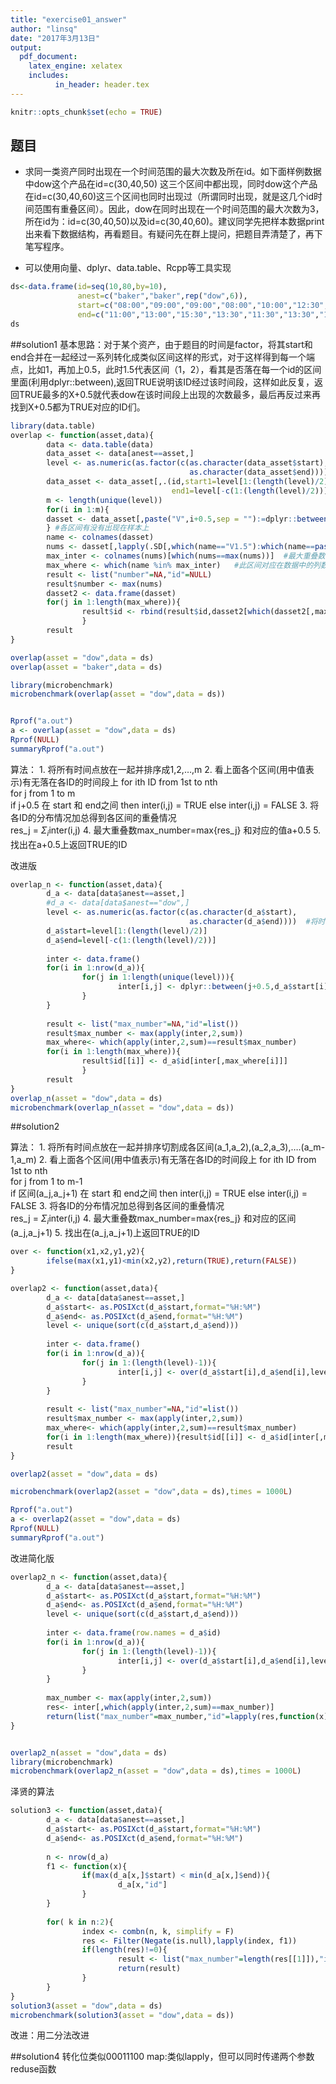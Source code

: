 ```yaml
---
title: "exercise01_answer"
author: "linsq"
date: "2017年3月13日"
output: 
  pdf_document: 
    latex_engine: xelatex
    includes:
          in_header: header.tex
---
```


```r
knitr::opts_chunk$set(echo = TRUE)
```

## 题目

- 求同一类资产同时出现在一个时间范围的最大次数及所在id。如下面样例数据中dow这个产品在id=c(30,40,50) 这三个区间中都出现，同时dow这个产品在id=c(30,40,60)这三个区间也同时出现过（所谓同时出现，就是这几个id时间范围有重叠区间）。因此，dow在同时出现在一个时间范围的最大次数为3，所在id为：id=c(30,40,50)以及id=c(30,40,60)。建议同学先把样本数据print出来看下数据结构，再看题目。有疑问先在群上提问，把题目弄清楚了，再下笔写程序。

- 可以使用向量、dplyr、data.table、Rcpp等工具实现


```r
ds<-data.frame(id=seq(10,80,by=10),
               anest=c("baker","baker",rep("dow",6)),
               start=c("08:00","09:00","09:00","08:00","10:00","12:30","13:30","18:00"),
               end=c("11:00","13:00","15:30","13:30","11:30","13:30","14:30","19:00"))
ds

```


##solution1
基本思路：对于某个资产，由于题目的时间是factor，将其start和end合并在一起经过一系列转化成类似区间这样的形式，对于这样得到每一个端点，比如1，再加上0.5，此时1.5代表区间（1，2），看其是否落在每一个id的区间里面(利用dplyr::between),返回TRUE说明该ID经过该时间段，这样如此反复，返回TRUE最多的X+0.5就代表dow在该时间段上出现的次数最多，最后再反过来再找到X+0.5都为TRUE对应的ID们。
```r
library(data.table)
overlap <- function(asset,data){
        data <- data.table(data)
        data_asset <- data[anest==asset,]
        level <- as.numeric(as.factor(c(as.character(data_asset$start),
                                        as.character(data_asset$end))))  #将时间排序
        data_asset <- data_asset[,.(id,start1=level[1:(length(level)/2)],
                                    end1=level[-c(1:(length(level)/2))])] #类似区间形式
        m <- length(unique(level))
        for(i in 1:m){
        dasset <- data_asset[,paste("V",i+0.5,sep = ""):=dplyr::between(i+0.5,start1,end1),by=id]
        } #各区间有没有出现在样本上
        name <- colnames(dasset)
        nums <- dasset[,lapply(.SD[,which(name=="V1.5"):which(name==paste("V",m+0.5,sep = ""))],sum)] #各个区间上的重叠数
        max_inter <- colnames(nums)[which(nums==max(nums))]  #最大重叠数对应的区间
        max_where <- which(name %in% max_inter)   #此区间对应在数据中的列数
        result <- list("number"=NA,"id"=NULL)
        result$number <- max(nums)
        dasset2 <- data.frame(dasset)
        for(j in 1:length(max_where)){
                result$id <- rbind(result$id,dasset2[which(dasset2[,max_where[j]]==TRUE),]$id)
                }
        result
}

overlap(asset = "dow",data = ds)
overlap(asset = "baker",data = ds)

library(microbenchmark)
microbenchmark(overlap(asset = "dow",data = ds))


Rprof("a.out")
a <- overlap(asset = "dow",data = ds)
Rprof(NULL)
summaryRprof("a.out")
```
算法：
1. 将所有时间点放在一起并排序成1,2,...,m
2. 看上面各个区间(用中值表示)有无落在各ID的时间段上
    for ith ID from 1st to nth               
       for j from 1 to m            
            if j+0.5 在 start 和 end之间
                then inter(i,j) = TRUE
                else inter(i,j) = FALSE
3. 将各ID的分布情况加总得到各区间的重叠情况             
    res_j = $\Sigma_i$inter(i,j)
4. 最大重叠数max_number=max{res_j} 和对应的值a+0.5
5. 找出在a+0.5上返回TRUE的ID

改进版
```r
overlap_n <- function(asset,data){
        d_a <- data[data$anest==asset,]
        #d_a <- data[data$anest=="dow",]
        level <- as.numeric(as.factor(c(as.character(d_a$start),
                                        as.character(d_a$end))))  #将时间排序
        d_a$start=level[1:(length(level)/2)]
        d_a$end=level[-c(1:(length(level)/2))] 
        
        inter <- data.frame()
        for(i in 1:nrow(d_a)){
                for(j in 1:length(unique(level))){
                        inter[i,j] <- dplyr::between(j+0.5,d_a$start[i],d_a$end[i])
                }
        }
        
        result <- list("max_number"=NA,"id"=list())
        result$max_number <- max(apply(inter,2,sum))
        max_where<- which(apply(inter,2,sum)==result$max_number)
        for(i in 1:length(max_where)){
                result$id[[i]] <- d_a$id[inter[,max_where[i]]]
                }
        result
}
overlap_n(asset = "dow",data = ds)
microbenchmark(overlap_n(asset = "dow",data = ds))

```


##solution2

算法：
1. 将所有时间点放在一起并排序切割成各区间(a_1,a_2),(a_2,a_3),....(a_m-1,a_m)
2. 看上面各个区间(用中值表示)有无落在各ID的时间段上
    for ith ID from 1st to nth               
       for j from 1 to m-1            
            if 区间(a_j,a_j+1) 在 start 和 end之间
                then inter(i,j) = TRUE
                else inter(i,j) = FALSE
3. 将各ID的分布情况加总得到各区间的重叠情况             
    res_j = $\Sigma_i$inter(i,j)
4. 最大重叠数max_number=max{res_j} 和对应的区间(a_j,a_j+1)
5. 找出在(a_j,a_j+1)上返回TRUE的ID

```r

over <- function(x1,x2,y1,y2){
        ifelse(max(x1,y1)<min(x2,y2),return(TRUE),return(FALSE))
}

overlap2 <- function(asset,data){
        d_a <- data[data$anest==asset,]
        d_a$start<- as.POSIXct(d_a$start,format="%H:%M")
        d_a$end<- as.POSIXct(d_a$end,format="%H:%M")
        level <- unique(sort(c(d_a$start,d_a$end)))
        
        inter <- data.frame()
        for(i in 1:nrow(d_a)){
                for(j in 1:(length(level)-1)){
                        inter[i,j] <- over(d_a$start[i],d_a$end[i],level[j],level[j+1])
                }
        }
        
        result <- list("max_number"=NA,"id"=list())
        result$max_number <- max(apply(inter,2,sum))
        max_where<- which(apply(inter,2,sum)==result$max_number)
        for(i in 1:length(max_where)){result$id[[i]] <- d_a$id[inter[,max_where[i]]]}
        result
}

overlap2(asset = "dow",data = ds)

microbenchmark(overlap2(asset = "dow",data = ds),times = 1000L)

Rprof("a.out")
a <- overlap2(asset = "dow",data = ds)
Rprof(NULL)
summaryRprof("a.out")

```

改进简化版
```r
overlap2_n <- function(asset,data){
        d_a <- data[data$anest==asset,]
        d_a$start<- as.POSIXct(d_a$start,format="%H:%M")
        d_a$end<- as.POSIXct(d_a$end,format="%H:%M")
        level <- unique(sort(c(d_a$start,d_a$end)))
        
        inter <- data.frame(row.names = d_a$id)
        for(i in 1:nrow(d_a)){
                for(j in 1:(length(level)-1)){
                        inter[i,j] <- over(d_a$start[i],d_a$end[i],level[j],level[j+1])
                }
        }
        
        max_number <- max(apply(inter,2,sum))
        res<- inter[,which(apply(inter,2,sum)==max_number)]
        return(list("max_number"=max_number,"id"=lapply(res,function(x){row.names(res)[x]})))
}


overlap2_n(asset = "dow",data = ds)
library(microbenchmark)
microbenchmark(overlap2_n(asset = "dow",data = ds),times = 1000L)
```



泽贤的算法
```r
solution3 <- function(asset,data){
        d_a <- data[data$anest==asset,]
        d_a$start<- as.POSIXct(d_a$start,format="%H:%M")
        d_a$end<- as.POSIXct(d_a$end,format="%H:%M")
        
        n <- nrow(d_a)
        f1 <- function(x){
                if(max(d_a[x,]$start) < min(d_a[x,]$end)){
                        d_a[x,"id"]
                }
        }
        
        for( k in n:2){
                index <- combn(n, k, simplify = F)
                res <- Filter(Negate(is.null),lapply(index, f1))
                if(length(res)!=0){
                        result <- list("max_number"=length(res[[1]]),"id"=res)
                        return(result)
                }
        }
}
solution3(asset = "dow",data = ds)
microbenchmark(solution3(asset = "dow",data = ds))

```
改进：用二分法改进

##solution4
转化位类似00011100
map:类似lapply，但可以同时传递两个参数
reduse函数

